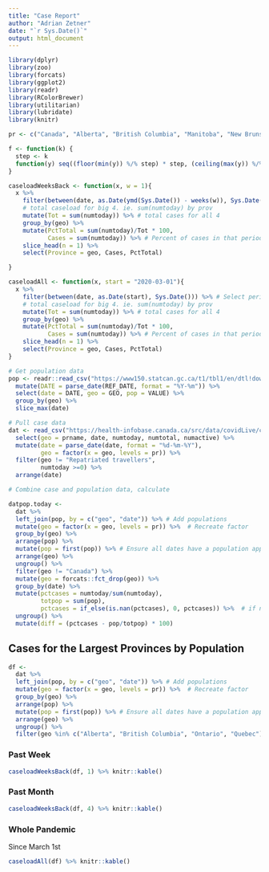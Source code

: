 ```yaml
---
title: "Case Report"
author: "Adrian Zetner"
date: "`r Sys.Date()`"
output: html_document
---
```


```r

library(dplyr)
library(zoo)
library(forcats)
library(ggplot2)
library(readr)
library(RColorBrewer)
library(utilitarian)
library(lubridate)
library(knitr)

pr <- c("Canada", "Alberta", "British Columbia", "Manitoba", "New Brunswick", "Newfoundland and Labrador", "Northwest Territories", "Nova Scotia", "Nunavut", "Ontario", "Prince Edward Island", "Quebec", "Saskatchewan", "Yukon")

f <- function(k) {
  step <- k
  function(y) seq((floor(min(y)) %/% step) * step, (ceiling(max(y)) %/% step) * step, by = step)       
}

caseloadWeeksBack <- function(x, w = 1){
  x %>% 
    filter(between(date, as.Date(ymd(Sys.Date()) - weeks(w)), Sys.Date())) %>% # Select period
    # total caseload for big 4. ie. sum(numtoday) by prov
    mutate(Tot = sum(numtoday)) %>% # total cases for all 4
    group_by(geo) %>% 
    mutate(PctTotal = sum(numtoday)/Tot * 100,
           Cases = sum(numtoday)) %>% # Percent of cases in that period (sums to 1)
    slice_head(n = 1) %>% 
    select(Province = geo, Cases, PctTotal)

}

caseloadAll <- function(x, start = "2020-03-01"){
  x %>% 
    filter(between(date, as.Date(start), Sys.Date())) %>% # Select period
    # total caseload for big 4. ie. sum(numtoday) by prov
    mutate(Tot = sum(numtoday)) %>% # total cases for all 4
    group_by(geo) %>% 
    mutate(PctTotal = sum(numtoday)/Tot * 100,
           Cases = sum(numtoday)) %>% # Percent of cases in that period (sums to 1)
    slice_head(n = 1) %>% 
    select(Province = geo, Cases, PctTotal)
}

```


```r

# Get population data
pop <- readr::read_csv("https://www150.statcan.gc.ca/t1/tbl1/en/dtl!downloadDbLoadingData-nonTraduit.action?pid=1710000901&latestN=5&startDate=&endDate=&csvLocale=en&selectedMembers=%5B%5B4%2C12%2C8%2C9%2C5%2C7%2C10%2C3%2C14%2C15%2C6%2C11%2C2%2C1%5D%5D") %>% 
  mutate(DATE = parse_date(REF_DATE, format = "%Y-%m")) %>% 
  select(date = DATE, geo = GEO, pop = VALUE) %>% 
  group_by(geo) %>% 
  slice_max(date)

# Pull case data
dat <- read_csv("https://health-infobase.canada.ca/src/data/covidLive/covid19.csv") %>% 
  select(geo = prname, date, numtoday, numtotal, numactive) %>% 
  mutate(date = parse_date(date, format = "%d-%m-%Y"),
         geo = factor(x = geo, levels = pr)) %>% 
  filter(geo != "Repatriated travellers",
         numtoday >=0) %>% 
  arrange(date)

# Combine case and population data, calculate

datpop.today <- 
  dat %>% 
  left_join(pop, by = c("geo", "date")) %>% # Add populations
  mutate(geo = factor(x = geo, levels = pr)) %>%  # Recreate factor
  group_by(geo) %>% 
  arrange(pop) %>% 
  mutate(pop = first(pop)) %>% # Ensure all dates have a population appropriate for their prov
  arrange(geo) %>% 
  ungroup() %>% 
  filter(geo != "Canada") %>%
  mutate(geo = forcats::fct_drop(geo)) %>% 
  group_by(date) %>% 
  mutate(pctcases = numtoday/sum(numtoday),
         totpop = sum(pop),
         pctcases = if_else(is.nan(pctcases), 0, pctcases)) %>%  # if no cases at all on that day replace with 0
  ungroup() %>% 
  mutate(diff = (pctcases - pop/totpop) * 100)

```

## Cases for the Largest Provinces by Population

```r
df <- 
  dat %>% 
  left_join(pop, by = c("geo", "date")) %>% # Add populations
  mutate(geo = factor(x = geo, levels = pr)) %>%  # Recreate factor
  group_by(geo) %>% 
  arrange(pop) %>% 
  mutate(pop = first(pop)) %>% # Ensure all dates have a population appropriate for their prov
  arrange(geo) %>% 
  ungroup() %>% 
  filter(geo %in% c("Alberta", "British Columbia", "Ontario", "Quebec"))
```

### Past Week
```r
caseloadWeeksBack(df, 1) %>% knitr::kable()
```

### Past Month
```r
caseloadWeeksBack(df, 4) %>% knitr::kable()
```

### Whole Pandemic 

Since March 1st

```r
caseloadAll(df) %>% knitr::kable()
```
